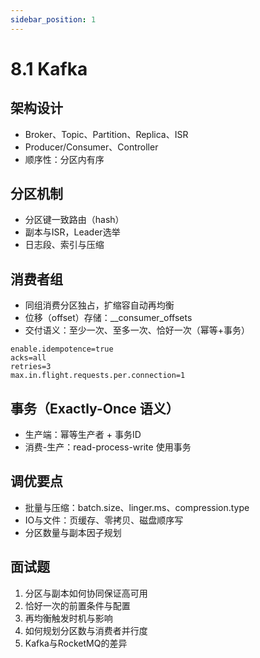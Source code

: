 ```yaml
---
sidebar_position: 1
---
```


# 8.1 Kafka

## 架构设计
- Broker、Topic、Partition、Replica、ISR
- Producer/Consumer、Controller
- 顺序性：分区内有序

## 分区机制
- 分区键一致路由（hash）
- 副本与ISR，Leader选举
- 日志段、索引与压缩

## 消费者组
- 同组消费分区独占，扩缩容自动再均衡
- 位移（offset）存储：__consumer_offsets
- 交付语义：至少一次、至多一次、恰好一次（幂等+事务）

```properties
enable.idempotence=true
acks=all
retries=3
max.in.flight.requests.per.connection=1
```

## 事务（Exactly-Once 语义）
- 生产端：幂等生产者 + 事务ID
- 消费-生产：read-process-write 使用事务

## 调优要点
- 批量与压缩：batch.size、linger.ms、compression.type
- IO与文件：页缓存、零拷贝、磁盘顺序写
- 分区数量与副本因子规划

## 面试题
1. 分区与副本如何协同保证高可用
2. 恰好一次的前置条件与配置
3. 再均衡触发时机与影响
4. 如何规划分区数与消费者并行度
5. Kafka与RocketMQ的差异 